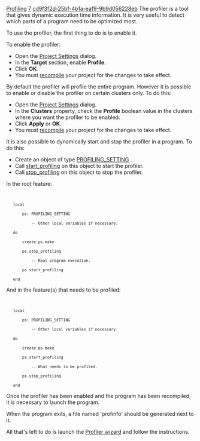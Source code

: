 [[Property:title|Profiling]]
[[Property:weight|7]]
[[Property:uuid|cd9f3f2d-25bf-4b1a-eaf9-9b9d056228eb]]
The profiler is a tool that gives dynamic execution time information. It is very useful to detect which parts of a program need to be optimized most.

To use the profiler, the first thing to do is to enable it.

To enable the profiler:
* Open the [[General Target Options|Project Settings]]  dialog. 
* In the '''Target''' section, enable '''Profile'''. 
* Click '''OK'''. 
* You must [[Generating executables|recompile]]  your project for the changes to take effect. 

By default the profiler will profile the entire program. However it is possible to enable or disable the profiler on certain clusters only. To do this:
* Open the [[Group Options|Project Settings]]  dialog. 
* In the '''Clusters''' property, check the '''Profile''' boolean value in the clusters where you want the profiler to be enabled. 
* Click '''Apply''' or '''OK'''. 
* You must [[Generating executables|recompile]]  your project for the changes to take effect. 

It is also possible to dynamically start and stop the profiler in a program. To do this:
* Create an object of type [[ref:/libraries/base/reference/profiling_setting_chart|PROFILING_SETTING]] . 
* Call [[ref:libraries/base/reference/profiling_setting_flatshort|start_profiling]]  on this object to start the profiler. 
* Call [[ref:libraries/base/reference/profiling_setting_flatshort|stop_profiling]]  on this object to stop the profiler. 

{{tip|To profile only part of a program, turn off the profiler at the very beginning of the program, turn it on just before the part of the code that should be profiled, and turn it back off after this section. Typically, it results in the following code: }}

In the root feature:

<code>
	local
		ps: PROFILING_SETTING
			-- Other local variables if necessary.
	do
		create ps.make
		ps.stop_profiling
			-- Real program execution.
		ps.start_profiling
	end</code>


And in the feature(s) that needs to be profiled:
<code></code> 
<code>
	local
		ps: PROFILING_SETTING
			-- Other local variables if necessary.
	do
		create ps.make
		ps.start_profiling
			-- What needs to be profiled.
		ps.stop_profiling
	end</code>


{{note|Even if the profiler should only work in certain sections of code, the '''Profiling''' check box of the [[General Target Options|Projects Settings]]  dialog must be checked or the '''profile''' option must be set on certain clusters. }}

Once the profiler has been enabled and the program has been recompiled, it is necessary to launch the program.

{{tip|It is possible to profile debuggable(frozen/melted) executables as well as finalized ones. It is more interesting to profile finalized executables, though, since the execution speed is more representative of what will be obtained by your end users. }}

When the program exits, a file named 'profinfo' should be generated next to it.

All that's left to do is launch the [[Profiler wizard: Introduction|Profiler wizard]]  and follow the instructions. 

{{seealso|<br/>
[[Generating executables|Generating executables]]  <br/>
[[Running an application|Running a program]]  <br/>
[[Tuning a program|Tuning a program]]  }}




